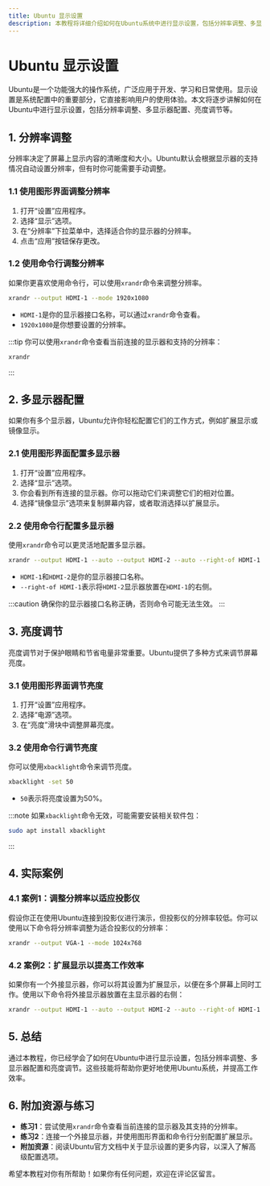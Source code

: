 ```yaml
---
title: Ubuntu 显示设置
description: 本教程将详细介绍如何在Ubuntu系统中进行显示设置，包括分辨率调整、多显示器配置、亮度调节等内容，适合初学者学习。
---
```


# Ubuntu 显示设置

Ubuntu是一个功能强大的操作系统，广泛应用于开发、学习和日常使用。显示设置是系统配置中的重要部分，它直接影响用户的使用体验。本文将逐步讲解如何在Ubuntu中进行显示设置，包括分辨率调整、多显示器配置、亮度调节等。

## 1. 分辨率调整

分辨率决定了屏幕上显示内容的清晰度和大小。Ubuntu默认会根据显示器的支持情况自动设置分辨率，但有时你可能需要手动调整。

### 1.1 使用图形界面调整分辨率

1. 打开“设置”应用程序。
2. 选择“显示”选项。
3. 在“分辨率”下拉菜单中，选择适合你的显示器的分辨率。
4. 点击“应用”按钮保存更改。

### 1.2 使用命令行调整分辨率

如果你更喜欢使用命令行，可以使用`xrandr`命令来调整分辨率。

```bash
xrandr --output HDMI-1 --mode 1920x1080
```

- `HDMI-1`是你的显示器接口名称，可以通过`xrandr`命令查看。
- `1920x1080`是你想要设置的分辨率。

:::tip
你可以使用`xrandr`命令查看当前连接的显示器和支持的分辨率：
```bash
xrandr
```
:::

## 2. 多显示器配置

如果你有多个显示器，Ubuntu允许你轻松配置它们的工作方式，例如扩展显示或镜像显示。

### 2.1 使用图形界面配置多显示器

1. 打开“设置”应用程序。
2. 选择“显示”选项。
3. 你会看到所有连接的显示器。你可以拖动它们来调整它们的相对位置。
4. 选择“镜像显示”选项来复制屏幕内容，或者取消选择以扩展显示。

### 2.2 使用命令行配置多显示器

使用`xrandr`命令可以更灵活地配置多显示器。

```bash
xrandr --output HDMI-1 --auto --output HDMI-2 --auto --right-of HDMI-1
```

- `HDMI-1`和`HDMI-2`是你的显示器接口名称。
- `--right-of HDMI-1`表示将`HDMI-2`显示器放置在`HDMI-1`的右侧。

:::caution
确保你的显示器接口名称正确，否则命令可能无法生效。
:::

## 3. 亮度调节

亮度调节对于保护眼睛和节省电量非常重要。Ubuntu提供了多种方式来调节屏幕亮度。

### 3.1 使用图形界面调节亮度

1. 打开“设置”应用程序。
2. 选择“电源”选项。
3. 在“亮度”滑块中调整屏幕亮度。

### 3.2 使用命令行调节亮度

你可以使用`xbacklight`命令来调节亮度。

```bash
xbacklight -set 50
```

- `50`表示将亮度设置为50%。

:::note
如果`xbacklight`命令无效，可能需要安装相关软件包：
```bash
sudo apt install xbacklight
```
:::

## 4. 实际案例

### 4.1 案例1：调整分辨率以适应投影仪

假设你正在使用Ubuntu连接到投影仪进行演示，但投影仪的分辨率较低。你可以使用以下命令将分辨率调整为适合投影仪的分辨率：

```bash
xrandr --output VGA-1 --mode 1024x768
```

### 4.2 案例2：扩展显示以提高工作效率

如果你有一个外接显示器，你可以将其设置为扩展显示，以便在多个屏幕上同时工作。使用以下命令将外接显示器放置在主显示器的右侧：

```bash
xrandr --output HDMI-1 --auto --output HDMI-2 --auto --right-of HDMI-1
```

## 5. 总结

通过本教程，你已经学会了如何在Ubuntu中进行显示设置，包括分辨率调整、多显示器配置和亮度调节。这些技能将帮助你更好地使用Ubuntu系统，并提高工作效率。

## 6. 附加资源与练习

- **练习1**：尝试使用`xrandr`命令查看当前连接的显示器及其支持的分辨率。
- **练习2**：连接一个外接显示器，并使用图形界面和命令行分别配置扩展显示。
- **附加资源**：阅读Ubuntu官方文档中关于显示设置的更多内容，以深入了解高级配置选项。

希望本教程对你有所帮助！如果你有任何问题，欢迎在评论区留言。